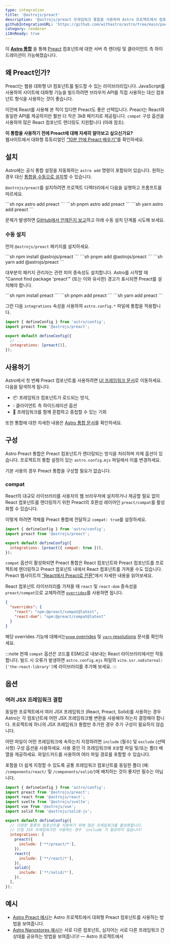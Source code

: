 ```yaml
---
type: integration
title: '@astrojs/preact'
description: '@astrojs/preact 프레임워크 통합을 사용하여 Astro 프로젝트에서 컴포넌트 지원을 확장하는 방법을 알아보세요.'
githubIntegrationURL: 'https://github.com/withastro/astro/tree/main/packages/integrations/preact/'
category: renderer
i18nReady: true
---
```



이 **[Astro 통합][astro-integration]** 을 통해 [Preact](https://preactjs.com/) 컴포넌트에 대한 서버 측 렌더링 및 클라이언트 측 하이드레이션이 가능해졌습니다.

## 왜 Preact인가?

Preact는 웹용 대화형 UI 컴포넌트를 빌드할 수 있는 라이브러리입니다. JavaScript를 사용하여 사이트에 대화형 기능을 빌드하려면 브라우저 API를 직접 사용하는 대신 컴포넌트 형식을 사용하는 것이 좋습니다.

이전에 React를 사용해 본 적이 있다면 Preact도 좋은 선택입니다. Preact는 React와 동일한 API를 제공하지만 훨씬 더 작은 3kB 패키지로 제공됩니다. `compat` 구성 옵션을 사용하여 많은 React 컴포넌트 렌더링도 지원합니다 (아래 참조).

**이 통합을 사용하기 전에 Preact에 대해 자세히 알아보고 싶으신가요?**\
웹사이트에서 대화형 튜토리얼인 [“10분 안에 Preact 배우기”](https://preactjs.com/tutorial)를 확인하세요.

## 설치

Astro에는 공식 통합 설정을 자동화하는 `astro add` 명령이 포함되어 있습니다. 원하는 경우 대신 [통합을 수동으로 설치](#수동-설치)할 수 있습니다.

`@astrojs/preact`를 설치하려면 프로젝트 디렉터리에서 다음을 실행하고 프롬프트를 따르세요.

<PackageManagerTabs>
  <Fragment slot="npm">
  ```sh
  npx astro add preact
  ```
  </Fragment>
  <Fragment slot="pnpm">
  ```sh
  pnpm astro add preact
  ```
  </Fragment>
  <Fragment slot="yarn">
  ```sh
  yarn astro add preact
  ```
  </Fragment>
</PackageManagerTabs>

문제가 발생하면 [GitHub에서 언제든지 보고](https://github.com/withastro/astro/issues)하고 아래 수동 설치 단계를 시도해 보세요.

### 수동 설치

먼저 `@astrojs/preact` 패키지를 설치하세요.

<PackageManagerTabs>
  <Fragment slot="npm">
  ```sh
  npm install @astrojs/preact
  ```
  </Fragment>
  <Fragment slot="pnpm">
  ```sh
  pnpm add @astrojs/preact
  ```
  </Fragment>
  <Fragment slot="yarn">
  ```sh
  yarn add @astrojs/preact
  ```
  </Fragment>
</PackageManagerTabs>

대부분의 패키지 관리자는 관련 피어 종속성도 설치합니다. Astro를 시작할 때 "Cannot find package 'preact'" (또는 이와 유사한) 경고가 표시되면 Preact를 설치해야 합니다.

<PackageManagerTabs>
  <Fragment slot="npm">
  ```sh
  npm install preact
  ```
  </Fragment>
  <Fragment slot="pnpm">
  ```sh
  pnpm add preact
  ```
  </Fragment>
  <Fragment slot="yarn">
  ```sh
  yarn add preact
  ```
  </Fragment>
</PackageManagerTabs>

그런 다음 `integrations` 속성을 사용하여 `astro.config.*` 파일에 통합을 적용합니다.

```js title="astro.config.mjs" ins={2} ins="preact()"
import { defineConfig } from 'astro/config';
import preact from '@astrojs/preact';

export default defineConfig({
  // ...
  integrations: [preact()],
});
```

## 사용하기

Astro에서 첫 번째 Preact 컴포넌트를 사용하려면 [UI 프레임워크 문서][astro-ui-frameworks]로 이동하세요. 다음을 탐색하게 됩니다.

* 📦 프레임워크 컴포넌트가 로드되는 방식,
* 💧 클라이언트 측 하이드레이션 옵션 
* 🤝 프레임워크를 함께 혼합하고 중첩할 수 있는 기회

또한 통합에 대한 자세한 내용은 [Astro 통합 문서][astro-integration]를 확인하세요.

## 구성

Astro Preact 통합은 Preact 컴포넌트가 렌더링되는 방식을 처리하며 자체 옵션이 있습니다. 프로젝트의 통합 설정이 있는 `astro.config.mjs` 파일에서 이를 변경하세요.

기본 사용의 경우 Preact 통합을 구성할 필요가 없습니다.

### compat

React의 대규모 라이브러리를 사용자의 웹 브라우저에 설치하거나 제공할 필요 없이 React 컴포넌트를 렌더링하기 위한 Preact의 호환성 레이어인 `preact/compat`를 활성화할 수 있습니다.

이렇게 하려면 객체를 Preact 통합에 전달하고 `compat: true`를 설정하세요.

```js title="astro.config.mjs" "compat: true"
import { defineConfig } from 'astro/config';
import preact from '@astrojs/preact';

export default defineConfig({
  integrations: [preact({ compat: true })],
});
```

`compat` 옵션이 활성화되면 Preact 통합은 React 컴포넌트와 Preact 컴포넌트를 프로젝트에 렌더링하고 Preact 컴포넌트 내에서 React 컴포넌트를 가져올 수도 있습니다. Preact 웹사이트의 ["React에서 Preact로 전환"](https://preactjs.com/guide/v10/switching-to-preact)에서 자세한 내용을 읽어보세요.

React 컴포넌트 라이브러리를 가져올 때 `react` 및 `react-dom` 종속성을 `preact/compat`으로 교체하려면 [`overrides`](https://docs.npmjs.com/cli/v8/configuring-npm/package-json#overrides)를 사용하면 됩니다.

```json title="package.json"
{
  "overrides": {
    "react": "npm:@preact/compat@latest",
    "react-dom": "npm:@preact/compat@latest"
  }
}
```

해당 overrides 기능에 대해서는[`pnpm` overrides](https://pnpm.io/package_json#pnpmoverrides) 및 [`yarn` resolutions](https://yarnpkg.com/configuration/manifest#resolutions) 문서를 확인하세요.

:::note
현재 `compat` 옵션은 코드를 ESM으로 내보내는 React 라이브러리에서만 작동합니다. 빌드 시 오류가 발생하면 `astro.config.mjs` 파일의 `vite.ssr.noExternal: ['the-react-library']`에 라이브러리를 추가해 보세요.
:::

## 옵션

### 여러 JSX 프레임워크 결합

동일한 프로젝트에서 여러 JSX 프레임워크 (React, Preact, Solid)를 사용하는 경우 Astro는 각 컴포넌트에 어떤 JSX 프레임워크별 변환을 사용해야 하는지 결정해야 합니다. 프로젝트에 하나의 JSX 프레임워크 통합만 추가한 경우 추가 구성이 필요하지 않습니다.

어떤 파일이 어떤 프레임워크에 속하는지 지정하려면 `include` (필수) 및 `exclude` (선택 사항) 구성 옵션을 사용하세요. 사용 중인 각 프레임워크에 `포함`할 파일 및/또는 폴더 배열을 제공하세요. 와일드카드를 사용하여 여러 파일 경로를 포함할 수 있습니다.

포함을 더 쉽게 지정할 수 있도록 공통 프레임워크 컴포넌트를 동일한 폴더 (예: `/components/react/` 및 `/components/solid/`)에 배치하는 것이 좋지만 필수는 아닙니다.

```js title="astro.config.mjs"
import { defineConfig } from 'astro/config';
import preact from '@astrojs/preact';
import react from '@astrojs/react';
import svelte from '@astrojs/svelte';
import vue from '@astrojs/vue';
import solid from '@astrojs/solid-js';

export default defineConfig({
  // 다양한 종류의 컴포넌트를 지원하기 위해 많은 프레임워크를 활성화합니다.
  // 단일 JSX 프레임워크만 사용하는 경우 `include`가 필요하지 않습니다!
  integrations: [
    preact({
      include: ['**/preact/*'],
    }),
    react({
      include: ['**/react/*'],
    }),
    solid({
      include: ['**/solid/*'],
    }),
  ],
});
```

## 예시

* [Astro Preact 예시](https://github.com/withastro/astro/tree/latest/examples/framework-preact)는 Astro 프로젝트에서 대화형 Preact 컴포넌트를 사용하는 방법을 보여줍니다.
* [Astro Nanostores 예시](https://github.com/withastro/astro/tree/latest/examples/with-nanostores)는 서로 다른 컴포넌트, 심지어는 서로 다른 프레임워크 간 상태를 공유하는 방법을 보여줍니다! — Astro 프로젝트에서


[astro-integration]: /ko/guides/integrations-guide/

[astro-ui-frameworks]: /ko/core-concepts/framework-components/#프레임워크-컴포넌트-사용하기
